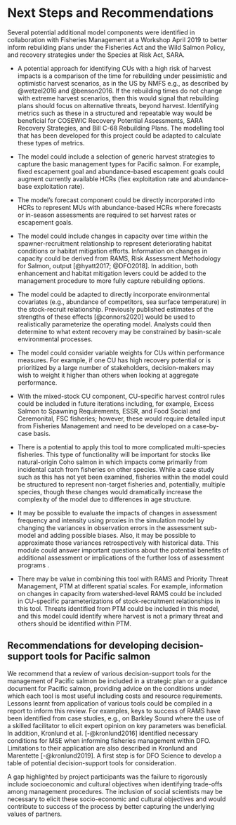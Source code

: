 # Next Steps and Recommendations

Several potential additional model components were identified in collaboration with Fisheries Management at a Workshop April 2019 to better inform rebuilding plans under the Fisheries Act and the Wild Salmon Policy, and recovery strategies under the Species at Risk Act, SARA.

- A potential approach for identifying CUs with a high risk of harvest impacts is a comparison of the time for rebuilding under pessimistic and optimistic harvest scenarios, as in the US by NMFS e.g., as described by @wetzel2016 and @benson2016. If the rebuilding times do not change with extreme harvest scenarios, then this would signal that rebuilding plans should focus on alternative threats, beyond harvest. Identifying  metrics such as these in a structured and repeatable way would be beneficial for COSEWIC Recovery Potential Assessments, SARA Recovery Strategies, and Bill C-68 Rebuilding Plans. The modelling tool that has been developed for this project could be adapted to calculate these types of metrics.

- The model could include a selection of generic harvest strategies to capture the basic management types for Pacific salmon. For example, fixed escapement goal and abundance-based escapement goals could augment currently available HCRs (fiex exploitation rate and abundance-base exploitation rate).

- The model's forecast component <!--CF:Changed wording because the forecast component is currently in the ms, we just didn't really use it because Fraser management rapidly switches to in-season test fisheries--> could be directly incorporated into HCRs to represent MUs with abundance-based HCRs where forecasts or in-season assessments are required to set harvest rates or escapement goals.

- The model could include changes in capacity over time within the spawner-recruitment relationship to represent deteriorating habitat conditions or habitat mitigation efforts. Information on changes in capacity could be derived from RAMS, Risk Assessment Methodology for Salmon, output [@hyatt2017; @DFO2018]. In addition, both enhancement and habitat mitigation levers could be added to the management procedure to more fully capture rebuilding options.

<!--CF: Added following because Connors and I have discussed implementing this in the near future. -->
- The model could be adapted to directly incorporate environmental covariates (e.g., abundance of competitors, sea surface temperature) in the stock-recruit relationship. Previously published estimates of the strengths of these effects [@connors2020] would be used to realistically parameterize the operating model. Analysts could then determine to what extent recovery may be constrained by basin-scale environmental processes.

- The model could consider variable weights for CUs within performance measures. For example, if one CU has high recovery potential or is prioritized by a large number of stakeholders, decision-makers may wish to weight it higher than others when looking at aggregate performance. 

- With the mixed-stock CU component, CU-specific harvest control rules could be included in future iterations including, for example, Excess Salmon to Spawning Requirements, ESSR, and Food Social and Ceremonital, FSC fisheries; however, these would require detailed input from Fisheries Management and need to be developed on a case-by-case basis.

- There is a potential to apply this tool to more complicated multi-species fisheries. This type of functionality will be important for stocks like natural-origin Coho salmon in which impacts come primarily from incidental catch from fisheries on other species. While a case study such as this has not yet been examined, fisheries within the model could be structured to represent non-target fisheries and, potentially, multiple species, though these changes would dramatically increase the complexity of the model due to differences in age structure. 

- It may be possible to evaluate the impacts of changes in assessment frequency and intensity using proxies in the simulation model by changing the variances in observation errors in the assessment sub-model and adding possible biases. Also, it may be possible to approximate those variances retrospectively with historical data. This module could answer important questions about the potential benefits of additional assessment or implications of the further loss of assessment programs <!--CF: worth citing Steph's work here or too tangential? -->.

- There may be value in combining this tool with RAMS and Priority Threat Management, PTM at different spatial scales. For example, information on changes in capacity from watershed-level RAMS could be included in CU-specific parameterizations of stock-recruitment relationships in this tool. Threats identified from PTM could be included in this model, and this model could identify where harvest is not a primary threat and others should be identified within PTM.

<!--CF: I feel as though this is an opportunity to emphasize something we learned along away, namely that when you have pretty limited SR  data, as well as poorly defined HCRs, this is likely to be a common result. Perhaps better to discuss later in the report though or overly obvious...-->
## Recommendations for developing decision-support tools for Pacific salmon

We recommend that a review of various decision-support tools for the management of Pacific salmon be included in a strategic plan or a guidance document for Pacific salmon, providing advice on the conditions under which each tool is most useful including costs and resource requirements. Lessons learnt from application of various tools could be compiled in a report to inform this review.  For examples, keys to success of RAMS have been identified from case studies, e.g., on Barkley Sound where the use of a skilled facilitator to elicit expert opinion on key parameters was beneficial. In addition, Kronlund et al. [-@kronlund2016] identified necessary conditions for MSE when informing fisheries management within DFO. Limitations to their application are also described in Kronlund and Marentette [-@kronlund2019]. A first step is for DFO Science to develop a table of potential decision-support tools for consideration. 

A gap highlighted by project participants was the failure to rigorously include socioeconomic and cultural objectives when identifying trade-offs among management procedures. The inclusion of social scientists may be necessary to elicit these socio-economic and cultural objectives and would contribute to success of the process by better capturing the underlying values of partners.
